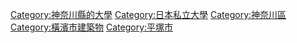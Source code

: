 [[Category:神奈川縣的大學|Category:神奈川縣的大學]]
[[Category:日本私立大學|Category:日本私立大學]]
[[Category:神奈川區|Category:神奈川區]]
[[Category:橫濱市建築物|Category:橫濱市建築物]]
[[Category:平塚市|Category:平塚市]]